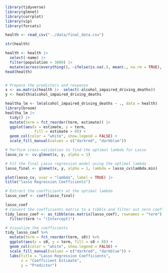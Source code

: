 ```r
library(tidyverse)
library(glmnet)
library(corrplot)
library(vip)
library(forcats)

```


```r
health <- read_csv("../data/final_data.csv")

str(health)
```


```r
health <- health |> 
  select(-name) |>
  filter(population > 3000) |> 
  mutate(across(everything(), ~ifelse(is.na(.), mean(., na.rm = TRUE), .)))
head(health)


# Prepare the predictors and response
x <- as.matrix(health |>  select(-alcohol_impaired_driving_deaths))
y <- health$alcohol_impaired_driving_deaths

```
```r
healtha_lm <- lm(alcohol_impaired_driving_deaths ~ ., data = health)
library(broom)
healtha_lm |> 
  tidy() |> 
  mutate(term = fct_reorder(term, estimate)) |> 
  ggplot(aes(x = estimate, y = term, 
             fill = estimate > 0)) +
  geom_col(color = "white", show.legend = FALSE) +
  scale_fill_manual(values = c("darkred", "darkblue"))
```


```r
# Perform cross-validation to find the optimal lambda for Lasso
lasso_cv <- cv.glmnet(x, y, alpha = 1)

# Fit the final Lasso regression model using the optimal lambda
lasso_final <- glmnet(x, y, alpha = 1, lambda = lasso_cv$lambda.min)

plot(lasso_cv, xvar = "lambda", label = TRUE) |> 
title("lasso Regression Coefficients")
```


```r
# Extract the coefficients at the optimal lambda
lasso_coef <- coef(lasso_final)

lasso_coef
# Convert the coefficients matrix to a tibble and filter out zero coefficients
tidy_lasso_coef <- as_tibble(as.matrix(lasso_coef), rownames = "term") %>%
  filter(term != "(Intercept)")

# Visualize the coefficients
tidy_lasso_coef %>%
  mutate(term = fct_reorder(term, s0)) %>%
  ggplot(aes(x = s0, y = term, fill = s0 > 0)) +
  geom_col(color = "white", show.legend = FALSE) +
  scale_fill_manual(values = c("darkred", "darkblue")) +
  labs(title = "Lasso Regression Coefficients",
       x = "Coefficient Estimate",
       y = "Predictor")

```

